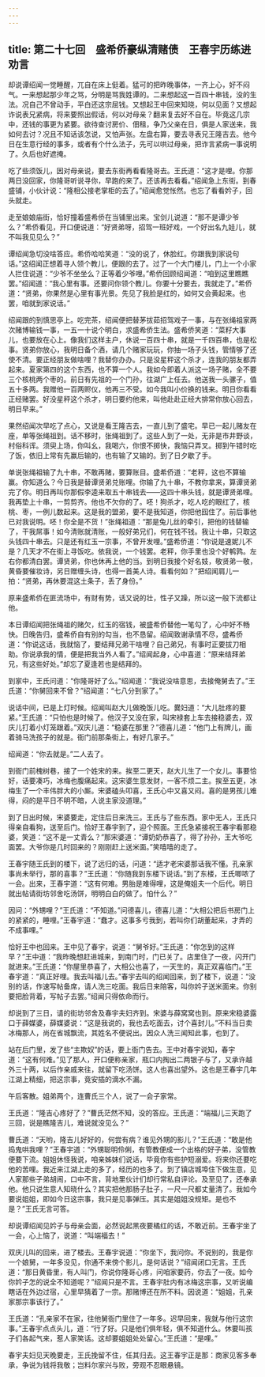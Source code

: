 ```yaml
---
---
---
```

title: 第二十七回　盛希侨豪纵清赌债　王春宇历练进劝言
---



却说谭绍闻一觉睡醒，兀自在床上侹着。猛可的把昨晚事体，一齐上心，好不闷气。一来想起那少年之骂，分明是骂我姓谭的。二来想起这一百四十串钱，没的生法。况自己不曾动手，平白还这宗屈钱。又想起王中回来知晓，何以见面？又想起诈说表兄紧病，将来要照出假话，何以对母亲？翻来复去好不自在。毕竟这几宗中，还钱的事更为紧要。欲待查讨房价、佃租，争乃父亲在日，俱是人家送来，我如何去讨？况且不知话该怎说，又怕声张。左盘右算，要去寻表兄王隆吉去。他今日在生意行经的事多，或者有个什么法子，先可以哄过母亲，把诈言紧病一事说明了。久后也好遮掩。

吃了些须饭儿，因对母亲说，要去东街再看看隆哥去。王氏道：“这才是哩。你那两日没回家，你隆哥听说寻你，早跑的来了。还该再去看看。”绍闻急上东街。到春盛铺，小伙计说：“隆相公接老掌柜的去了。”绍闻愈觉怅然。也忘了看看妗子，回头就走。

走至娘娘庙街，恰好撞着盛希侨在当铺里出来。宝剑儿说道：“那不是谭少爷么？”希侨看见，开口便说道：“好贤弟呀，招驾一班好戏，一个好出名九娃儿，就不叫我见见么？”

谭绍闻急切没啥答应。希侨哈哈笑道：“没的说了，休脸红。你跟我到家说句话。”这绍闻正想着寻人领个教儿，便跟的去了。过了一个大门楼儿，门上一个小家人拦住说道：“少爷不坐坐么？正等着少爷哩。”希侨回顾绍闻道：“咱到这里瞧瞧罢。”绍闻道：“我心里有事。还要问你领个教儿。你要十分要去，我就走了。”希侨道：“贤弟，你果然是心里有事光景。先见了我脸是红的，如何又会黄起来。也罢，咱就到家说话。”

绍闻跟的到慎思亭上。吃完茶，绍闻便把替茅拔茹招驾戏子一事，与在张绳祖家两次赌博输钱一事，一五一十说个明白，求盛希侨生法。盛希侨笑道：“菜籽大事儿，也要放在心上。像我们这样主户，休说一百四十串，就是一千四百串，也是松事。贤弟你放心，我明日备个酒，请几个赌家玩玩，你抽一场子头钱，管情够了还使不清。要正经朋友做啥哩？我替你办办。只是没星秤这个杀才，连我的朋友都弄起来。夏家第四的这个东西，也不算一个人。我如今即着人派这一场子赌，全不要三个核桃两个枣的。前日有先祖的一个门孙，往湖广上任去。他送我一头骡子，值五十多两。我赠他一百两赆仪，他再三不受。如今我叫小价换的钱来。明日你看看正经赌罢。好没星秤这个杀才，明日要约他来，叫他赴赴正经大排常你放心回去，明日早来。”

果然绍闻次早吃了点心，又说是看王隆吉去，一直儿到了盛宅。早已一起儿赌友在座，单等张绳祖到。话不移时，张绳祖到了。这些人到了一处，无非是市井野谈，村俗科诨。须臾上场，你叫幺，我喝六，你恨不掷快，我恼只弄叉。掷到午错时吃了饭，依旧上常有先赢后输的，也有输了又输的。到了日夕歇了手。

单说张绳祖输了九十串，不敢再赌，要算账目。盛希侨道：“老秤，这也不算输赢。你知道么？今日我是替谭贤弟兑账哩。你输了九十串，不教你拿来，算谭贤弟完了你。明日再叫你那假李逵来取五十串钱去——这四十串头钱，就是谭贤弟哩。我再垫上十串，一剪剪齐。他也不欠你的了。呸！狗杀才，吃人吃的眼红了，核桃、枣，一例儿数起来。这是我的盟弟，要不是我知道，你把他囮住了。前后事他已对我说明。呸！你全是不货！”张绳祖道：“那是兔儿丝的牵引，把他的钱替输了，干我屌事！如今清账就清账，一般好弟兄们，何在钱不钱。我让十串，只取这头钱四十串去。只是还有红玉一宗事，不曾开发哩。”盛希侨道：“你说是速妮儿不是？几天才不在街上寻饭吃。依我说，一个钱罢。老秤，你手里也没个好鹌鹑。左右你都清白罢。谭贤弟，你也休再上他的当。到明日我接个好名妓，敬贤弟一敬，黄昏要催妆诗，另日赠缠头诗，也得一首美人诗。看看何如？”把绍闻肩儿一拍：“贤弟，再休要混这土条子，丢了身份。”

原来盛希侨在匪流场中，有财有势，话又说的壮，性子又躁，所以这一般下流都让他。

本日谭绍闻把张绳祖的赌欠，红玉的宿钱，被盛希侨替他一笔勾了，心中好不畅快。日晚告归，盛希侨自有别的勾当，也不恳留。绍闻致谢承情不尽，盛希侨道：“你说这话，我就恼了，要结拜兄弟干啥哩？自己弟兄，有事时正要拔刀相助。你说承我的情，便是把我当外人看了。”绍闻起身，心中喜道：“原来结拜弟兄，有这些好处。”却忘了夏逢若也是结拜的。

到家中，王氏问道：“你隆哥好了么。”绍闻道：“我说没啥意思，去接俺舅去了。”王氏道：“你舅回来不曾？”绍闻道：“七八分到家了。”

说话中间，已是上灯时候。绍闻叫赵大儿做晚饭儿吃。爨妇道：“大儿肚疼的要紧。”王氏道：“只怕也是时候了。他汉子又没在家，叫宋禄套上车去接稳婆去，双庆儿打着小灯笼跟着。”双庆儿道：“稳婆在那里？”德喜儿道：“他门上有牌儿，画着骑马洗孩子的就是。衙门前那条街上，有好几家子。”

绍闻道：“你去就是。”二人去了。

到衙门前槐树巷，接了一个姓宋的来。挨至二更天，赵大儿生了一个女儿。事要恰好，话要凑巧，冰梅也腹痛起来。这宋婆生意发财，一客不烦二主。挨至五更，冰梅生了一个丰伟胖大的小厮。宋婆磕头叩喜，王氏心中又喜又闷。喜的是男孩儿难得，闷的是平日不明不暗，人说主家没道理。”

到了日出时候，宋婆要走，定住后日来洗三。王氏与了些东西。家中无人，王氏只得亲自看狗，送至后门。恰好王春宇到了，迎个照面。王氏急紧接祝王春宇看那稳婆，笑道：“这不是一丈青么？”那宋婆道：“谭奶奶恭喜了，得了孙孙，王大爷吃面罢。大爷你是几时回来的？刚刚赶上送米面。”笑嘻嘻的走了。

王春宇随王氏到的楼下，说了远归的话，问道：“适才老宋婆那话我不懂。孔亲家事尚未举行，那的喜事？”王氏道：“你随我到东楼下说话。”到了东楼，王氏唧哝了一会。出来，王春宇道：“这有何难。男胎是难得哩，这是俺姐夫一个后代。明日就出帖请街坊邻舍吃汤饼，明明白白的做了。怕什么？”

因问：“外甥哩？”王氏道：“不知道。”问德喜儿，德喜儿道：“大相公把后书房门上的紧紧的，睡哩。”王春宇道：“蠢才。这事多亏我到，若叫你们胡董起来，才弄的不成事哩。”

恰好王中也回来。王中见了春宇，说道：“舅爷好。”王氏道：“你怎到的这样早？”王中道：“我昨晚想赶进城来，到南门时，门已关了。店里住了一夜，闪开门就进来。”王氏道：“你屋里恭喜了，大相公也喜了，一天生的，真正双喜临门。”王春宇道：“真正好哩。我去叫福儿去。”春宇去叫的绍闻回来，到了楼下，说道：“没别的话，作速写帖备席，请人洗三吃面。我后日来陪客，叫你妗子送米面来。你别要把脸背着，写帖子去罢。”绍闻只得依命而行。

却说到了三日，请的街坊邻舍及春宇夫妇齐到。宋婆与薛窝窝也到。原来宋稳婆露口于薛媒婆，薛媒婆说：“这是我说的，我也去吃面去，讨个喜封儿。”不料当日卖冰梅那人，尚在省城飘流，其姓名不便说出。因众人洗三闻知此事，也到了。

站在后门里，发了些“主欺奴”的话，要上衙门告去。王中对春宇说知，春宇道：“这有何难。”见了那人，开口便称亲家，瓶口内掏出二两银子与了，又承许越外三十两，以后作亲戚来往，就留下吃汤饼。这人也喜出望外。这也是王春宇几年江湖上精细，把这宗事，竟安插的滴水不漏。

午后客散。姐弟两个，连曹氏三个人，说了一会子家常。

王氏道：“隆吉心疼好了？”曹氏茫然不知，没的答应。王氏道：“端福儿三天跑了三回，说是瞧隆吉儿，难说就没见么？”

曹氏道：“天哟，隆吉儿好好的，何尝有病？谁见外甥的影儿？”王氏道：“敢是他捣鬼哄我哩？”王春宇道：“外甥聪明伶俐，有管教便成一个出格的好子弟，没管教便要下流。姐姐休怪我说，咱亲姊妹们说话，毕竟你有些护短溺爱。将来你还要吃他的苦哩。我近来江湖上走的多了，经历的也多了。到了镇店城埠住下做生意，见人家那些子弟胡闹，口中不言，背地里伙计们却行常私自评论。及至见了，还奉承他。他只说生意人知晓什么？其实把他那肠子肚子，一尺一尺都丈量清了。我如今要说姐姐，即如今日这宗事，我只是见事弹压。其实是姐姐没规矩。是也不是？”王氏无言可答。

却说谭绍闻见妗子与母亲会面，必然说起黑夜要橘红的话，不敢近前。王春宇坐了一会，心上恼了，说道：“叫端福去！”

双庆儿叫的回来，进了楼去。王春宇说道：“你坐下，我问你。不说别的，我是你一个娘舅，一年多没见，你通不来傍个影儿，是何话说？”绍闻闭口无言。王氏道：“那日黄昏里，有人叫门，你说你隆哥心疼，问咱家要药，你去了一夜。如今你妗子怎的说全不知道呢？”绍闻只是不言。王春宇肚内有冰梅这宗事，又听说编瞎话在外边过宿，心里早猜着了一宗。那赌博还在所不料。因说道：“姐姐，孔亲家那宗事该行了。”

王氏道：“孔亲家不在家，往他舅衙门里住了一年多。迟早回来，我就与他行这宗事。”王春宇点点头儿，道：“行了好。只是他们俱年轻，俱不知道什么。休要叫孩子们各起气来，惹人家笑话。这却要姐姐处处留心。”王氏道：“是哩。”

春宇夫妇见天晚要走，王氏挽留不住，任其归去。这王春宇正是那：商家见客多奉承，争说为钱将我敬；岂料尔家兴与败，旁观不忍眼悬镜。